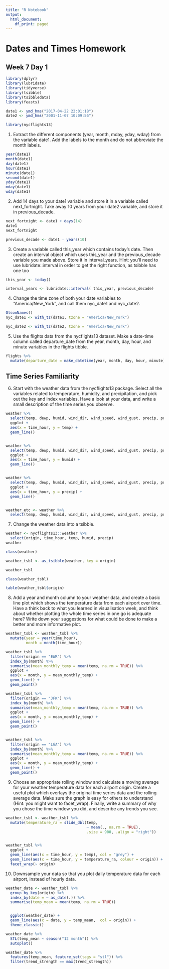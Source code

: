 ```yaml
---
title: "R Notebook"
output:
  html_document:
    df_print: paged
---
```


# Dates and Times Homework
## Week 7 Day 1 


```r
library(dplyr)
library(lubridate)
library(tidyverse)
library(tsibble)
library(tsibbledata)
library(feasts)

date1 <- ymd_hms("2017-04-22 22:01:18")
date2 <- ymd_hms("2001-11-07 10:09:56")
```



```r
library(nycflights13)

```



1. Extract the different components (year, month, mday, yday, wday) from the variable date1. Add the labels to the month and do not abbreviate the month labels.
```r
year(date1)
month(date1)
day(date1)
hour(date1)
minute(date1)
second(date1)
yday(date1)
mday(date1)
wday(date1)


```

2. Add 14 days to your date1 variable and store it in a variable called next_fortnight. Take away 10 years from your date2 variable, and store it in previous_decade.
```r
next_fortnight <- date1 + days(14)
date1
next_fortnight

previous_decade <- date1 - years(10)
```


3. Create a variable called this_year which contains today’s date. Then create an interval object which uses this_year and the previous_decade variable you made above. Store it in interval_years. Hint: you’ll need to use lubridate::interval in order to get the right function, as tsibble has one too
```r
this_year <- today()

interval_years <- lubridate::interval( this_year, previous_decade)
```


4. Change the time zone of both your date variables to “America/New_York”, and call them nyc_date1 and nyc_date2.

```r

OlsonNames()
nyc_date1 <- with_tz(date1, tzone = "America/New_York")

nyc_date2 <- with_tz(date2, tzone = "America/New_York")
```



5. Use the flights data from the nycflights13 dataset. Make a date-time column called departure_date from the year, month, day, hour, and minute variables in the flights tibble.

```r
flights %>% 
  mutate(departure_date = make_datetime(year, month, day, hour, minute))

```

## Time Series Familiarity

6. Start with the weather data from the nycflights13 package. Select all the variables related to temperature, humidity, and precipitation, and pick out the key and index variables. Have a look at your data, and write a small description of the time series you observe.

```r
weather %>% 
  select(temp, dewp, humid, wind_dir, wind_speed, wind_gust, precip, pressure, visib, time_hour) %>% 
  ggplot + 
  aes(x = time_hour, y = temp) +
  geom_line()


weather %>% 
  select(temp, dewp, humid, wind_dir, wind_speed, wind_gust, precip, pressure, visib, time_hour) %>% 
  ggplot + 
  aes(x = time_hour, y = humid) +
  geom_line()


weather %>% 
  select(temp, dewp, humid, wind_dir, wind_speed, wind_gust, precip, pressure, visib, time_hour) %>% 
  ggplot + 
  aes(x = time_hour, y = precip) +
  geom_line()


weather_etc <- weather %>% 
  select(temp, dewp, humid, wind_dir, wind_speed, wind_gust, precip, pressure, visib, hour) 
```

7. Change the weather data into a tsibble.
```r

weather <- nycflights13::weather %>% 
  select(origin, time_hour, temp, humid, precip)
weather

class(weather)

weather_tsbl <- as_tsibble(weather, key = origin)

weather_tsbl

class(weather_tsbl)

table(weather_tsbl$origin)
```


8. Add a year and month column to your weather data, and create a basic line plot which shows the temperature data from each airport over time. Have a think back to what you learned in visualisation week, and think about whether plotting the whole time series in one go is adequate here? Write down your suggestions for what could be done to make a better and more informative plot.
```r
weather_tsbl <- weather_tsbl %>% 
  mutate(year = year(time_hour), 
         month = month(time_hour))

weather_tsbl %>%
  filter(origin == "EWR") %>%
  index_by(month) %>%
  summarise(mean_monthly_temp = mean(temp, na.rm = TRUE)) %>% 
  ggplot + 
  aes(x = month, y = mean_monthly_temp) + 
  geom_line() + 
  geom_point() 

weather_tsbl %>%
  filter(origin == "JFK") %>%
  index_by(month) %>%
  summarise(mean_monthly_temp = mean(temp, na.rm = TRUE)) %>% 
  ggplot + 
  aes(x = month, y = mean_monthly_temp) + 
  geom_line() + 
  geom_point() 


weather_tsbl %>%
  filter(origin == "LGA") %>%
  index_by(month) %>%
  summarise(mean_monthly_temp = mean(temp, na.rm = TRUE)) %>% 
  ggplot + 
  aes(x = month, y = mean_monthly_temp) + 
  geom_line() + 
  geom_point() 


```

9. Choose an appropriate rolling window and calculate a moving average for your weather temperature data for each airport origin. Create a useful plot which overlays the original time series data and the rolling average data. Make sure the graph is easy for others to understand (Hint: you might want to facet_wrap). Finally, write a summary of why you chose the time window you did, and describe any trends you see.

```r
weather_tsbl <- weather_tsbl %>% 
  mutate(temperature_ra = slide_dbl(temp, 
                                    ~ mean(., na.rm = TRUE), 
                                    .size = 900, .align = "right"))


weather_tsbl %>% 
  ggplot + 
  geom_line(aes(x = time_hour, y = temp), col = "grey") + 
  geom_line(aes(x = time_hour, y = temperature_ra, colour = origin)) + 
  facet_wrap(~ origin)
```

10. Downsample your data so that you plot daily temperature data for each airport, instead of hourly data.
```r
weather_date <- weather_tsbl %>% 
  group_by_key(origin) %>%
  index_by(date = ~ as_date(.)) %>% 
  summarise(temp_mean = mean(temp, na.rm = TRUE)) 


  ggplot(weather_date) + 
  geom_line(aes(x = date, y = temp_mean,  col = origin)) + 
  theme_classic()

```

```r
weather_date %>% 
  STL(temp_mean ~ season("12 month")) %>%
  autoplot()
```

```r
weather_date %>% 
  features(temp_mean, feature_set(tags = "stl")) %>%
  filter(trend_strength == max(trend_strength))
```



















